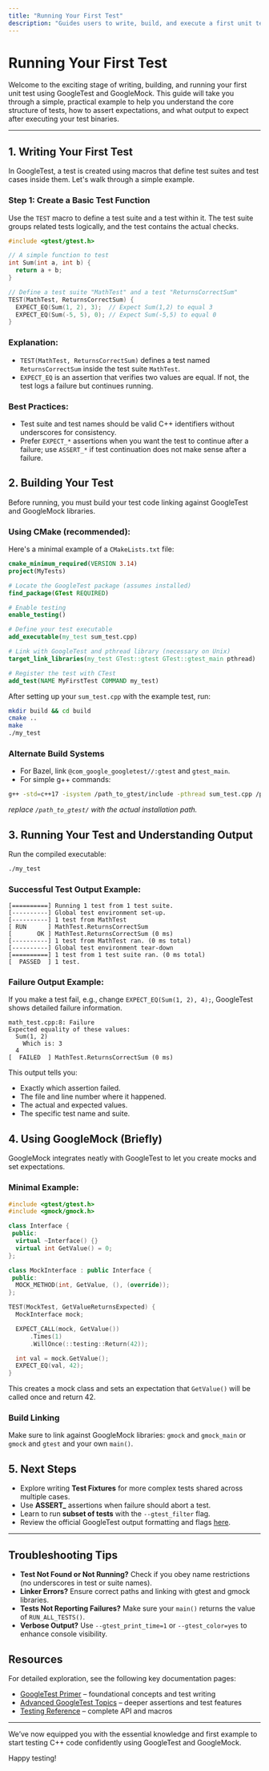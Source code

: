 ```yaml
---
title: "Running Your First Test"
description: "Guides users to write, build, and execute a first unit test using GoogleTest and GoogleMock—demonstrating essential test structures, use of basic assertions, and expected output upon test success or failure."
---
```


# Running Your First Test

Welcome to the exciting stage of writing, building, and running your first unit test using GoogleTest and GoogleMock. This guide will take you through a simple, practical example to help you understand the core structure of tests, how to assert expectations, and what output to expect after executing your test binaries.

---

## 1. Writing Your First Test

In GoogleTest, a test is created using macros that define test suites and test cases inside them. Let's walk through a simple example.

### Step 1: Create a Basic Test Function

Use the `TEST` macro to define a test suite and a test within it. The test suite groups related tests logically, and the test contains the actual checks.

```cpp
#include <gtest/gtest.h>

// A simple function to test
int Sum(int a, int b) {
  return a + b;
}

// Define a test suite "MathTest" and a test "ReturnsCorrectSum"
TEST(MathTest, ReturnsCorrectSum) {
  EXPECT_EQ(Sum(1, 2), 3);  // Expect Sum(1,2) to equal 3
  EXPECT_EQ(Sum(-5, 5), 0); // Expect Sum(-5,5) to equal 0
}
```

### Explanation:

- `TEST(MathTest, ReturnsCorrectSum)` defines a test named `ReturnsCorrectSum` inside the test suite `MathTest`.
- `EXPECT_EQ` is an assertion that verifies two values are equal. If not, the test logs a failure but continues running.

### Best Practices:

- Test suite and test names should be valid C++ identifiers without underscores for consistency.
- Prefer `EXPECT_*` assertions when you want the test to continue after a failure; use `ASSERT_*` if test continuation does not make sense after a failure.


## 2. Building Your Test

Before running, you must build your test code linking against GoogleTest and GoogleMock libraries.

### Using CMake (recommended):

Here's a minimal example of a `CMakeLists.txt` file:

```cmake
cmake_minimum_required(VERSION 3.14)
project(MyTests)

# Locate the GoogleTest package (assumes installed)
find_package(GTest REQUIRED)

# Enable testing
enable_testing()

# Define your test executable
add_executable(my_test sum_test.cpp)

# Link with GoogleTest and pthread library (necessary on Unix)
target_link_libraries(my_test GTest::gtest GTest::gtest_main pthread)

# Register the test with CTest
add_test(NAME MyFirstTest COMMAND my_test)
```

After setting up your `sum_test.cpp` with the example test, run:

```bash
mkdir build && cd build
cmake ..
make
./my_test
```

### Alternate Build Systems

- For Bazel, link `@com_google_googletest//:gtest` and `gtest_main`.
- For simple g++ commands:

```bash
g++ -std=c++17 -isystem /path_to_gtest/include -pthread sum_test.cpp /path_to_gtest/lib/libgtest.a /path_to_gtest/lib/libgtest_main.a -o my_test
```

_replace `/path_to_gtest/` with the actual installation path._


## 3. Running Your Test and Understanding Output

Run the compiled executable:

```bash
./my_test
```

### Successful Test Output Example:

```none
[==========] Running 1 test from 1 test suite.
[----------] Global test environment set-up.
[----------] 1 test from MathTest
[ RUN      ] MathTest.ReturnsCorrectSum
[       OK ] MathTest.ReturnsCorrectSum (0 ms)
[----------] 1 test from MathTest ran. (0 ms total)
[----------] Global test environment tear-down
[==========] 1 test from 1 test suite ran. (0 ms total)
[  PASSED  ] 1 test.
```

### Failure Output Example:

If you make a test fail, e.g., change `EXPECT_EQ(Sum(1, 2), 4);`, GoogleTest shows detailed failure information.

```none
math_test.cpp:8: Failure
Expected equality of these values:
  Sum(1, 2)
    Which is: 3
  4
[  FAILED  ] MathTest.ReturnsCorrectSum (0 ms)
```

This output tells you:
- Exactly which assertion failed.
- The file and line number where it happened.
- The actual and expected values.
- The specific test name and suite.


## 4. Using GoogleMock (Briefly)

GoogleMock integrates neatly with GoogleTest to let you create mocks and set expectations.

### Minimal Example:

```cpp
#include <gtest/gtest.h>
#include <gmock/gmock.h>

class Interface {
 public:
  virtual ~Interface() {}
  virtual int GetValue() = 0;
};

class MockInterface : public Interface {
 public:
  MOCK_METHOD(int, GetValue, (), (override));
};

TEST(MockTest, GetValueReturnsExpected) {
  MockInterface mock;

  EXPECT_CALL(mock, GetValue())
      .Times(1)
      .WillOnce(::testing::Return(42));

  int val = mock.GetValue();
  EXPECT_EQ(val, 42);
}
```

This creates a mock class and sets an expectation that `GetValue()` will be called once and return 42.

### Build Linking

Make sure to link against GoogleMock libraries: `gmock` and `gmock_main` or `gmock` and `gtest` and your own `main()`.


## 5. Next Steps

- Explore writing **Test Fixtures** for more complex tests shared across multiple cases.
- Use **ASSERT_** assertions when failure should abort a test.
- Learn to run **subset of tests** with the `--gtest_filter` flag.
- Review the official GoogleTest output formatting and flags [here](../advanced.md#running-test-programs-advanced-options).


---

## Troubleshooting Tips

- **Test Not Found or Not Running?** Check if you obey name restrictions (no underscores in test or suite names).
- **Linker Errors?** Ensure correct paths and linking with gtest and gmock libraries.
- **Tests Not Reporting Failures?** Make sure your `main()` returns the value of `RUN_ALL_TESTS()`.
- **Verbose Output?** Use `--gtest_print_time=1` or `--gtest_color=yes` to enhance console visibility.


## Resources

For detailed exploration, see the following key documentation pages:

- [GoogleTest Primer](primer.md) – foundational concepts and test writing
- [Advanced GoogleTest Topics](advanced.md) – deeper assertions and test features
- [Testing Reference](reference/testing.md) – complete API and macros

---

We’ve now equipped you with the essential knowledge and first example to start testing C++ code confidently using GoogleTest and GoogleMock.

Happy testing!